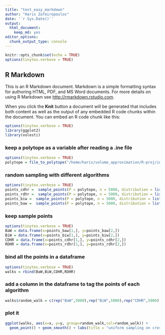 ```yaml
---
title: "test_easy_markdown"
author: "Haris Zafeiropoulos"
date: '`r Sys.Date()`'
output:
  html_document: 
    keep_md: yes
editor_options:
  chunk_output_type: console
---
```


```r
knitr::opts_chunk$set(echo = TRUE)
options(tinytex.verbose = TRUE)

```

## R Markdown

This is an R Markdown document. Markdown is a simple formatting syntax for authoring HTML, PDF, and MS Word documents. For more details on using R Markdown see <http://rmarkdown.rstudio.com>.

When you click the **Knit** button a document will be generated that includes both content as well as the output of any embedded R code chunks within the document. You can embed an R code chunk like this:

```r
options(tinytex.verbose = TRUE)
library(ggplot2)
library(volesti)
```




### keep a polytope as a variable after reading a .ine file 

```r
options(tinytex.verbose = TRUE)
polytope = file_to_polytope("/home/haris/volume_approximation/R-proj/inst/extdata/cross_10.ine")
```



### random sampling with different algorithms 

```r
options(tinytex.verbose = TRUE)
points_cdhr =  sample_points(P = polytope, n = 5000, distribution = list("density" = "uniform"),  random_walk = list("walk"="CDHR"))
points_rdhr =  sample_points(P = polytope, n = 5000, distribution = list("density" = "uniform"),  random_walk = list("walk"="RDHR"))
points_biw =  sample_points(P = polytope, n = 5000, distribution = list("density" = "uniform"),  random_walk = list("walk"="BiW"))
points_baw =  sample_points(P = polytope, n = 5000, distribution = list("density" = "uniform"),  random_walk = list("walk"="BaW"))
```




### keep sample points 

```r
options(tinytex.verbose = TRUE)
BaW = data.frame(x=points_baw[1,], y=points_baw[2,])
BiW = data.frame(x=points_biw[1,], y=points_biw[2,])
CDHR = data.frame(x=points_cdhr[1,], y=points_cdhr[2,])
RDHR = data.frame(x=points_rdhr[1,], y=points_rdhr[2,])

```




### bind all the points in a dataframe
```r
options(tinytex.verbose = TRUE)
walks = rbind(BaW,BiW,CDHR,RDHR)
```





### add a column in the dataframe to tag the points of each algorithm
```r
walks$random_walk = c(rep("BaW",5000),rep("BiW",5000),rep("CDHR",5000),rep("RDHR",5000)) 
```





### plot it 
```r
ggplot(walks, aes(x=x, y=y, group=random_walk,col=random_walk)) + 
  geom_point() + geom_smooth() + labs(title = "uniform sampling on cross_10.ine file / H-polytope")
```

